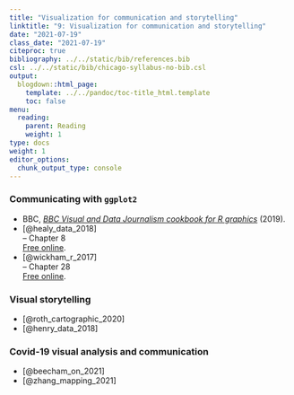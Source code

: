 ```yaml
---
title: "Visualization for communication and storytelling"
linktitle: "9: Visualization for communication and storytelling"
date: "2021-07-19"
class_date: "2021-07-19"
citeproc: true
bibliography: ../../static/bib/references.bib
csl: ../../static/bib/chicago-syllabus-no-bib.csl
output:
  blogdown::html_page:
    template: ../../pandoc/toc-title_html.template
    toc: false
menu:
  reading:
    parent: Reading
    weight: 1
type: docs
weight: 1
editor_options:
  chunk_output_type: console
---
```



### Communicating with `ggplot2`

- BBC, [*BBC Visual and Data Journalism cookbook for R graphics*](https://bbc.github.io/rcookbook/) (2019).
- [@healy_data_2018]\
-- Chapter 8\
[Free online](https://socviz.co/).
- [@wickham_r_2017]\
-- Chapter 28\
[Free online](https://r4ds.had.co.nz/).

### Visual storytelling

- [@roth_cartographic_2020]
- [@henry_data_2018]

### Covid-19 visual analysis and communication

- [@beecham_on_2021]
- [@zhang_mapping_2021]
